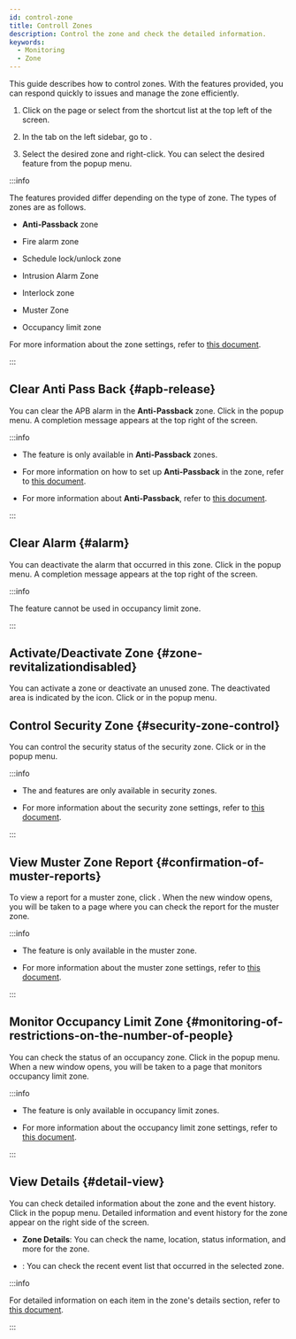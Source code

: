```yaml
---
id: control-zone
title: Controll Zones
description: Control the zone and check the detailed information.
keywords:
  - Monitoring
  - Zone
---
```


This guide describes how to control zones. With the features provided, you can respond quickly to issues and manage the zone efficiently.

1. Click <Cmd sid='shell.header.arena' /> on the <Cmd sid='shell.header.launcher' /> page or select <Cmd sid='shell.header.arena' /> from the shortcut list at the top left of the screen.

2. In the <Cmd sid='arena.tree.door.title' /> tab on the left sidebar, go to <Cmd sid='arena.tree.door.allZones' />. 

3. Select the desired zone and right-click. You can select the desired feature from the popup menu.

:::info

The features provided differ depending on the type of zone. The types of zones are as follows.

* **Anti-Passback** zone

* Fire alarm zone

* Schedule lock/unlock zone

* Intrusion Alarm Zone

* Interlock zone

* Muster Zone

* Occupancy limit zone

For more information about the zone settings, refer to [this document](#).

:::

## Clear Anti Pass Back {#apb-release}

You can clear the APB alarm in the **Anti-Passback** zone. Click <Cmd sid='arena.tree.contextMenu.clearApb' /> in the popup menu. A completion message appears at the top right of the screen.

:::info

* The <Cmd sid='arena.tree.contextMenu.clearApb' /> feature is only available in **Anti-Passback** zones.

* For more information on how to set up **Anti-Passback** in the zone, refer to [this document](#).

* For more information about **Anti-Passback**, refer to [this document](../../reference/glossary#apb).

:::

## Clear Alarm {#alarm}

You can deactivate the alarm that occurred in this zone. Click <Cmd sid='arena.tree.contextMenu.clearAlarm' /> in the popup menu. A completion message appears at the top right of the screen.

:::info

The <Cmd sid='arena.tree.contextMenu.clearAlarm' /> feature cannot be used in occupancy limit zone.

:::

## Activate/Deactivate Zone {#zone-revitalizationdisabled}

You can activate a zone or deactivate an unused zone. The deactivated area is indicated by the <IcDisable width='20px' height='20px' /> icon. Click <Cmd sid='arena.tree.contextMenu.enable' /> or <Cmd sid='arena.tree.contextMenu.disable' /> in the popup menu.

## Control Security Zone {#security-zone-control}

You can control the security status of the security zone. Click <Cmd sid='arena.tree.contextMenu.arm' /> or <Cmd sid='arena.tree.contextMenu.disarm' /> in the popup menu.

:::info

* The <Cmd sid='arena.tree.contextMenu.arm' /> and <Cmd sid='arena.tree.contextMenu.disarm' /> features are only available in security zones.

* For more information about the security zone settings, refer to [this document](#).

:::

## View Muster Zone Report {#confirmation-of-muster-reports}

To view a report for a muster zone, click <Cmd sid='arena.tree.contextMenu.musterReport' />. When the new window opens, you will be taken to a page where you can check the report for the muster zone.

:::info

* The <Cmd sid='arena.tree.contextMenu.musterReport' /> feature is only available in the muster zone.

* For more information about the muster zone settings, refer to [this document](#).

:::

## Monitor Occupancy Limit Zone {#monitoring-of-restrictions-on-the-number-of-people}

You can check the status of an occupancy zone. Click <Cmd sid='arena.tree.contextMenu.occupancyMonitoring' /> in the popup menu. When a new window opens, you will be taken to a page that monitors occupancy limit zone.

:::info

* The <Cmd sid='arena.tree.contextMenu.occupancyMonitoring' /> feature is only available in occupancy limit zones.

* For more information about the occupancy limit zone settings, refer to [this document](#).

:::

## View Details {#detail-view}

You can check detailed information about the zone and the event history. Click <Cmd sid='arena.tree.contextMenu.viewDetail' /> in the popup menu. Detailed information and event history for the zone appear on the right side of the screen.

* **Zone Details**: You can check the name, location, status information, and more for the zone.

* <Cmd sid='arena.recentEvent' />: You can check the recent event list that occurred in the selected zone.

:::info

For detailed information on each item in the zone's details section, refer to [this document](#).

:::

